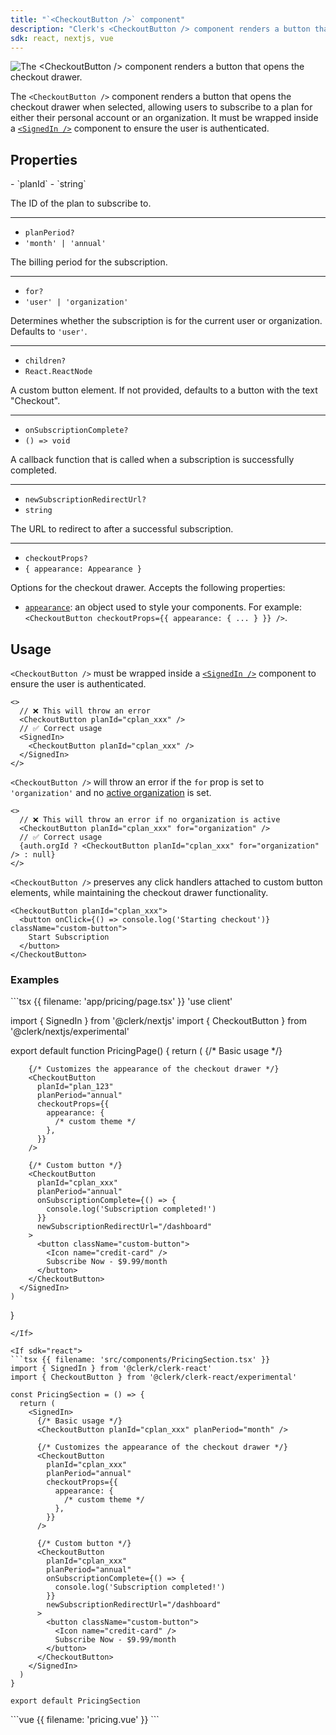 ```yaml
---
title: "`<CheckoutButton />` component"
description: "Clerk's <CheckoutButton /> component renders a button that opens the checkout drawer for plan subscriptions."
sdk: react, nextjs, vue
---
```


![The \<CheckoutButton /> component renders a button that opens the checkout drawer.](/docs/images/ui-components/checkout.png)

The `<CheckoutButton />` component renders a button that opens the checkout drawer when selected, allowing users to subscribe to a plan for either their personal account or an organization. It must be wrapped inside a [`<SignedIn />`](/docs/components/control/signed-in) component to ensure the user is authenticated.

<Include src="_partials/billing/api-experimental" />

## Properties

<Properties>
  - `planId`
  - `string`

  The ID of the plan to subscribe to.

  ---

  - `planPeriod?`
  - `'month' | 'annual'`

  The billing period for the subscription.

  ---

  - `for?`
  - `'user' | 'organization'`

  Determines whether the subscription is for the current user or organization. Defaults to `'user'`.

  ---

  - `children?`
  - `React.ReactNode`

  A custom button element. If not provided, defaults to a button with the text "Checkout".

  ---

  - `onSubscriptionComplete?`
  - `() => void`

  A callback function that is called when a subscription is successfully completed.

  ---

  - `newSubscriptionRedirectUrl?`
  - `string`

  The URL to redirect to after a successful subscription.

  ---

  - `checkoutProps?`
  - `{ appearance: Appearance }`

  Options for the checkout drawer. Accepts the following properties:

  - [`appearance`](/docs/customization/overview): an object used to style your components. For example: `<CheckoutButton checkoutProps={{ appearance: { ... } }} />`.
</Properties>

## Usage

`<CheckoutButton />` must be wrapped inside a [`<SignedIn />`](/docs/components/control/signed-in) component to ensure the user is authenticated.

```tsx
<>
  // ❌ This will throw an error
  <CheckoutButton planId="cplan_xxx" />
  // ✅ Correct usage
  <SignedIn>
    <CheckoutButton planId="cplan_xxx" />
  </SignedIn>
</>
```

`<CheckoutButton />` will throw an error if the `for` prop is set to `'organization'` and no [active organization](/docs/organizations/overview#active-organization) is set.

```tsx
<>
  // ❌ This will throw an error if no organization is active
  <CheckoutButton planId="cplan_xxx" for="organization" />
  // ✅ Correct usage
  {auth.orgId ? <CheckoutButton planId="cplan_xxx" for="organization" /> : null}
</>
```

`<CheckoutButton />` preserves any click handlers attached to custom button elements, while maintaining the checkout drawer functionality.

```tsx
<CheckoutButton planId="cplan_xxx">
  <button onClick={() => console.log('Starting checkout')} className="custom-button">
    Start Subscription
  </button>
</CheckoutButton>
```

### Examples

<If sdk="nextjs">
  ```tsx {{ filename: 'app/pricing/page.tsx' }}
  'use client'

  import { SignedIn } from '@clerk/nextjs'
  import { CheckoutButton } from '@clerk/nextjs/experimental'

  export default function PricingPage() {
    return (
      <SignedIn>
        {/* Basic usage */}
        <CheckoutButton planId="cplan_xxx" planPeriod="month" />

        {/* Customizes the appearance of the checkout drawer */}
        <CheckoutButton
          planId="plan_123"
          planPeriod="annual"
          checkoutProps={{
            appearance: {
              /* custom theme */
            },
          }}
        />

        {/* Custom button */}
        <CheckoutButton
          planId="cplan_xxx"
          planPeriod="annual"
          onSubscriptionComplete={() => {
            console.log('Subscription completed!')
          }}
          newSubscriptionRedirectUrl="/dashboard"
        >
          <button className="custom-button">
            <Icon name="credit-card" />
            Subscribe Now - $9.99/month
          </button>
        </CheckoutButton>
      </SignedIn>
    )
  }
  ```
</If>

<If sdk="react">
  ```tsx {{ filename: 'src/components/PricingSection.tsx' }}
  import { SignedIn } from '@clerk/clerk-react'
  import { CheckoutButton } from '@clerk/clerk-react/experimental'

  const PricingSection = () => {
    return (
      <SignedIn>
        {/* Basic usage */}
        <CheckoutButton planId="cplan_xxx" planPeriod="month" />

        {/* Customizes the appearance of the checkout drawer */}
        <CheckoutButton
          planId="cplan_xxx"
          planPeriod="annual"
          checkoutProps={{
            appearance: {
              /* custom theme */
            },
          }}
        />

        {/* Custom button */}
        <CheckoutButton
          planId="cplan_xxx"
          planPeriod="annual"
          onSubscriptionComplete={() => {
            console.log('Subscription completed!')
          }}
          newSubscriptionRedirectUrl="/dashboard"
        >
          <button className="custom-button">
            <Icon name="credit-card" />
            Subscribe Now - $9.99/month
          </button>
        </CheckoutButton>
      </SignedIn>
    )
  }

  export default PricingSection
  ```
</If>

<If sdk="vue">
  ```vue {{ filename: 'pricing.vue' }}
  <script setup lang="ts">
  import { SignedIn } from '@clerk/vue'
  import { CheckoutButton } from '@clerk/vue/experimental'
  </script>

  <template>
    <SignedIn>
      <!-- Basic usage -->
      <CheckoutButton planId="cplan_xxx" planPeriod="month" />

      <!-- Customizes the appearance of the checkout drawer -->
      <CheckoutButton
        planId="cplan_xxx"
        planPeriod="annual"
        :checkoutProps="{
          appearance: {
            /* custom theme */
          },
        }"
      />

      <!-- Custom button -->
      <CheckoutButton
        planId="cplan_xxx"
        planPeriod="annual"
        :onSubscriptionComplete="
          () => {
            console.log('Subscription completed!')
          }
        "
        newSubscriptionRedirectUrl="/dashboard"
      >
        <button class="custom-button">Subscribe Now - $9.99/month</button>
      </CheckoutButton>
    </SignedIn>
  </template>
  ```
</If>
